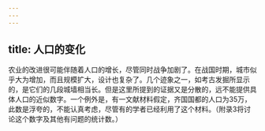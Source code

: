 ```yaml
---
---
---
```

title: 人口的变化
---



农业的改进很可能伴随着人口的增长，尽管同时战争加剧了。在战国时期，城市似乎大为增加，而且规模扩大，设计也复杂了。几个迹象之一，如考古发掘所显示的，是它们的几段城墙相当长。但是这里所提到的证据又是分散的，远不能提供具体人口的近似数字。一个例外是，有一文献材料假定，齐国国都的人口为35万，此数是浮夸的，不能认真考虑，尽管有的学者已经利用了这个材料。（附录3将讨论这个数字及其他有问题的统计数。）